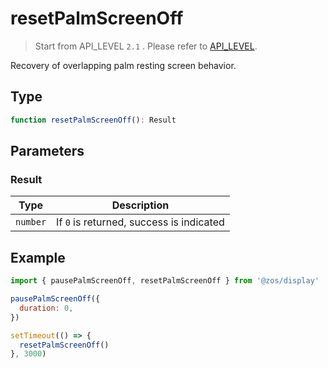 # resetPalmScreenOff

> Start from API_LEVEL `2.1` . Please refer to [API_LEVEL](../../../../guides/framework/device/compatibility.md).

Recovery of overlapping palm resting screen behavior.

## Type

```ts
function resetPalmScreenOff(): Result
```

## Parameters

### Result

| Type                | Description                              |
| ------------------- | ---------------------------------------- |
| <code>number</code> | If `0` is returned, success is indicated |

## Example

```js
import { pausePalmScreenOff, resetPalmScreenOff } from '@zos/display'

pausePalmScreenOff({
  duration: 0,
})

setTimeout(() => {
  resetPalmScreenOff()
}, 3000)
```
